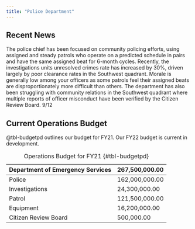 ```yaml
---
title: "Police Department"
---
```


## Recent News
The police chief has been focused on community policing efforts, using assigned and steady patrols who operate on a predicted schedule in pairs and have the same assigned beat for 6-month cycles. Recently, the investigations units unresolved crimes rate has increased by 30%, driven largely by poor clearance rates in the Southwest quadrant. Morale is generally low among your officers as some patrols feel their assigned beats are disproportionately more difficult than others. The department has also been struggling with community relations in the Southwest quadrant where multiple reports of officer misconduct have been verified by the Citizen Review Board. 9/12

## Current Operations Budget
@tbl-budgetpd outlines our budget for FY21. Our FY22 budget is current in development.

| Department of Emergency Services | 267,500,000.00 |
| -------------------------------- | -------------- |
| Police                           | 162,000,000.00 |
| Investigations                   | 24,300,000.00  |
| Patrol                           | 121,500,000.00 |
| Equipment                        | 16,200,000.00  |
| Citizen Review Board             | 500,000.00     |

: Operations Budget for FY21 {#tbl-budgetpd}